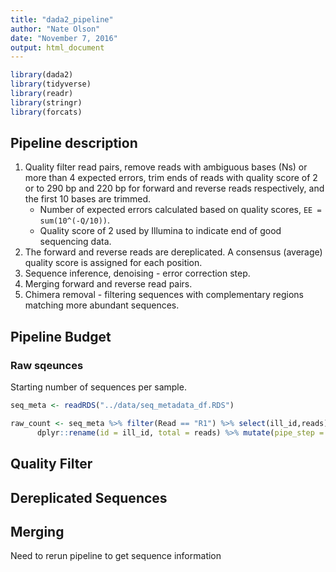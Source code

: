 ```yaml
---
title: "dada2_pipeline"
author: "Nate Olson"
date: "November 7, 2016"
output: html_document
---
```


```r
library(dada2)
library(tidyverse)
library(readr)
library(stringr)
library(forcats)
```

## Pipeline description

1. Quality filter read pairs, remove reads with ambiguous bases (Ns) or more than 4 expected errors, trim ends of reads with quality score of 2 or to 290 bp and 220 bp for forward and reverse reads respectively, and the first 10 bases are trimmed.  
      * Number of expected errors calculated based on quality scores, `EE = sum(10^(-Q/10))`.   
      * Quality score of 2 used by Illumina to indicate end of good sequencing data.   

2. The forward and reverse reads are dereplicated. A consensus (average) quality score is assigned for each position.  
3. Sequence inference, denoising - error correction step.  
4. Merging forward and reverse read pairs. 
5. Chimera removal - filtering sequences with complementary regions matching more abundant sequences.


## Pipeline Budget
### Raw sqeunces
Starting number of sequences per sample.
```r
seq_meta <- readRDS("../data/seq_metadata_df.RDS")
```

```r
raw_count <- seq_meta %>% filter(Read == "R1") %>% select(ill_id,reads) %>% 
      dplyr::rename(id = ill_id, total = reads) %>% mutate(pipe_step = "raw")
```

## Quality Filter 

## Dereplicated Sequences 

## Merging 
Need to rerun pipeline to get sequence information
```r

```

